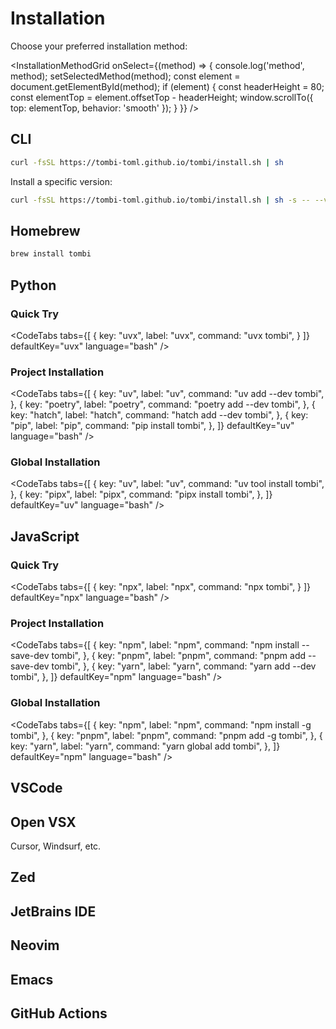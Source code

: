 

# Installation

Choose your preferred installation method:

<InstallationMethodGrid onSelect={(method) => {
  console.log('method', method);
  setSelectedMethod(method);
  const element = document.getElementById(method);
  if (element) {
    const headerHeight = 80;
    const elementTop = element.offsetTop - headerHeight;
    window.scrollTo({
      top: elementTop,
      behavior: 'smooth'
    });
  }
}} />

## CLI

```sh
curl -fsSL https://tombi-toml.github.io/tombi/install.sh | sh
```

Install a specific version:

```sh
curl -fsSL https://tombi-toml.github.io/tombi/install.sh | sh -s -- --version 0.2.24
```

## Homebrew

```sh
brew install tombi
```

## Python

### Quick Try

<CodeTabs
  tabs={[
    {
      key: "uvx",
      label: "uvx",
      command: "uvx tombi",
    }
  ]}
  defaultKey="uvx"
  language="bash"
/>

### Project Installation

<CodeTabs
  tabs={[
    {
      key: "uv",
      label: "uv",
      command: "uv add --dev tombi",
    },
    {
      key: "poetry",
      label: "poetry",
      command: "poetry add --dev tombi",
    },
    {
      key: "hatch",
      label: "hatch",
      command: "hatch add --dev tombi",
    },
    {
      key: "pip",
      label: "pip",
      command: "pip install tombi",
    },
  ]}
  defaultKey="uv"
  language="bash"
/>


### Global Installation

<CodeTabs
  tabs={[
    {
      key: "uv",
      label: "uv",
      command: "uv tool install tombi",
    },
    {
      key: "pipx",
      label: "pipx",
      command: "pipx install tombi",
    },
  ]}
  defaultKey="uv"
  language="bash"
/>

## JavaScript

### Quick Try

<CodeTabs
  tabs={[
    {
      key: "npx",
      label: "npx",
      command: "npx tombi",
    }
  ]}
  defaultKey="npx"
  language="bash"
/>

### Project Installation

<CodeTabs
  tabs={[
    {
      key: "npm",
      label: "npm",
      command: "npm install --save-dev tombi",
    },
    {
      key: "pnpm",
      label: "pnpm",
      command: "pnpm add --save-dev tombi",
    },
    {
      key: "yarn",
      label: "yarn",
      command: "yarn add --dev tombi",
    },
  ]}
  defaultKey="npm"
  language="bash"
/>

### Global Installation

<CodeTabs
  tabs={[
    {
      key: "npm",
      label: "npm",
      command: "npm install -g tombi",
    },
    {
      key: "pnpm",
      label: "pnpm",
      command: "pnpm add -g tombi",
    },
    {
      key: "yarn",
      label: "yarn",
      command: "yarn global add tombi",
    },
  ]}
  defaultKey="npm"
  language="bash"
/>

## VSCode

<LinkCard
  title="Tombi - Visual Studio Marketplace"
  description="Extension for Visual Studio Code - TOML Language Server"
  image="/vscode.svg"
  url="https://marketplace.visualstudio.com/items?itemName=tombi-toml.tombi"
/>

## Open VSX
Cursor, Windsurf, etc.

<LinkCard
  title="Tombi - Open VSX Registry"
  description="Extension for Open VSX - TOML Language Server"
  image="/openvsx.png"
  url="https://open-vsx.org/extension/tombi-toml/tombi"
/>

## Zed

<LinkCard
  title="Tombi - Zed Extensions"
  description="Extension for Zed - TOML Language Server"
  image="/zed.jpeg"
  url="https://zed.dev/extensions?query=tombi&filter=language-servers"
/>

## JetBrains IDE

<LinkCard
  title="Tombi - JetBrains Marketplace"
  description="Plugin for JetBrains IDE - TOML Language Server"
  image="/jetbrains.png"
  url="https://plugins.jetbrains.com/plugin/28017-tombi"
/>

## Neovim

<LinkCard
  title="Tombi - Neovim"
  description="Neovim - TOML Language Server"
  image="/neovim.png"
  url="https://github.com/neovim/nvim-lspconfig/blob/master/lsp/tombi.lua"
/>

## Emacs

<LinkCard
  title="Tombi - Emacs"
  description="Emacs - TOML Language Server"
  image="/emacs.png"
  url="https://emacs-lsp.github.io/lsp-mode/page/lsp-toml-tombi/"
/>

## GitHub Actions

<LinkCard
  title="Tombi - GitHub Action"
  description="GitHub Action to install Tombi"
  image="/github-action.png"
  url="https://github.com/tombi-toml/setup-tombi"
/>
